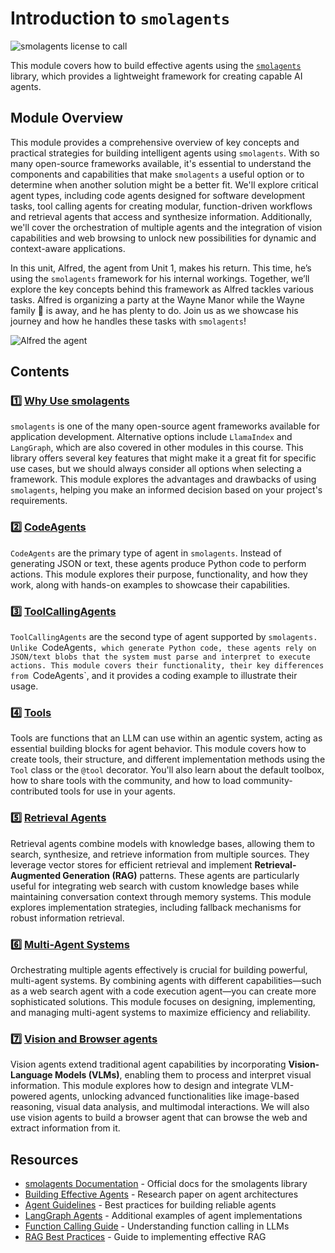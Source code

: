 # Introduction to `smolagents`

![smolagents license to call](https://huggingface.co/datasets/huggingface/documentation-images/resolve/main/smolagents/license_to_call.png)

This module covers how to build effective agents using the [`smolagents`](https://github.com/huggingface/smolagents) library, which provides a lightweight framework for creating capable AI agents.

## Module Overview

This module provides a comprehensive overview of key concepts and practical strategies for building intelligent agents using `smolagents`. With so many open-source frameworks available, it's essential to understand the components and capabilities that make `smolagents` a useful option or to determine when another solution might be a better fit. We'll explore critical agent types, including code agents designed for software development tasks, tool calling agents for creating modular, function-driven workflows and retrieval agents that access and synthesize information. Additionally, we'll cover the orchestration of multiple agents and the integration of vision capabilities and web browsing to unlock new possibilities for dynamic and context-aware applications.

In this unit, Alfred, the agent from Unit 1, makes his return. This time, he’s using the `smolagents` framework for his internal workings. Together, we’ll explore the key concepts behind this framework as Alfred tackles various tasks. Alfred is organizing a party at the Wayne Manor while the Wayne family 🦇 is away, and he has plenty to do. Join us as we showcase his journey and how he handles these tasks with `smolagents`!

![Alfred the agent](https://huggingface.co/datasets/agents-course/course-images/resolve/main/en/unit1/this-is-alfred.jpg)

## Contents

### 1️⃣ [Why Use smolagents](./why_use_smolagents)

`smolagents` is one of the many open-source agent frameworks available for application development. Alternative options include `LlamaIndex` and `LangGraph`, which are also covered in other modules in this course. This library offers several key features that might make it a great fit for specific use cases, but we should always consider all options when selecting a framework. This module explores the advantages and drawbacks of using `smolagents`, helping you make an informed decision based on your project's requirements.

### 2️⃣ [CodeAgents](./code_agents)

`CodeAgents` are the primary type of agent in `smolagents`. Instead of generating JSON or text, these agents produce Python code to perform actions. This module explores their purpose, functionality, and how they work, along with hands-on examples to showcase their capabilities.  

### 3️⃣ [ToolCallingAgents](./tool_calling_agents)

`ToolCallingAgents` are the second type of agent supported by `smolagents. Unlike `CodeAgents`, which generate Python code, these agents rely on JSON/text blobs that the system must parse and interpret to execute actions. This module covers their functionality, their key differences from `CodeAgents`, and it provides a coding example to illustrate their usage.  

### 4️⃣ [Tools](./tools)

Tools are functions that an LLM can use within an agentic system, acting as essential building blocks for agent behavior. This module covers how to create tools, their structure, and different implementation methods using the `Tool` class or the `@tool` decorator. You'll also learn about the default toolbox, how to share tools with the community, and how to load community-contributed tools for use in your agents.  

### 5️⃣ [Retrieval Agents](./retrieval_agents)

Retrieval agents combine models with knowledge bases, allowing them to search, synthesize, and retrieve information from multiple sources. They leverage vector stores for efficient retrieval and implement **Retrieval-Augmented Generation (RAG)** patterns. These agents are particularly useful for integrating web search with custom knowledge bases while maintaining conversation context through memory systems. This module explores implementation strategies, including fallback mechanisms for robust information retrieval.  

### 6️⃣ [Multi-Agent Systems](./multi_agent_systems)

Orchestrating multiple agents effectively is crucial for building powerful, multi-agent systems. By combining agents with different capabilities—such as a web search agent with a code execution agent—you can create more sophisticated solutions. This module focuses on designing, implementing, and managing multi-agent systems to maximize efficiency and reliability.  

### 7️⃣ [Vision and Browser agents](./vision_agents)

Vision agents extend traditional agent capabilities by incorporating **Vision-Language Models (VLMs)**, enabling them to process and interpret visual information. This module explores how to design and integrate VLM-powered agents, unlocking advanced functionalities like image-based reasoning, visual data analysis, and multimodal interactions.  We will also use vision agents to build a browser agent that can browse the web and extract information from it.

## Resources

- [smolagents Documentation](https://huggingface.co/docs/smolagents) - Official docs for the smolagents library
- [Building Effective Agents](https://www.anthropic.com/research/building-effective-agents) - Research paper on agent architectures
- [Agent Guidelines](https://huggingface.co/docs/smolagents/tutorials/building_good_agents) - Best practices for building reliable agents
- [LangGraph Agents](https://langchain-ai.github.io/langgraph/) - Additional examples of agent implementations
- [Function Calling Guide](https://platform.openai.com/docs/guides/function-calling) - Understanding function calling in LLMs
- [RAG Best Practices](https://www.pinecone.io/learn/retrieval-augmented-generation/) - Guide to implementing effective RAG
